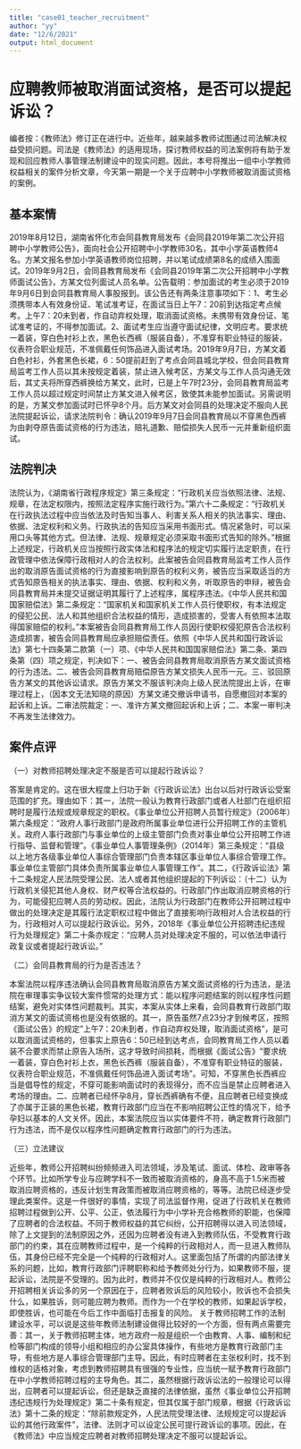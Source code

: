 ```yaml
---
title: "case01_teacher_recruitment"
author: "yy"
date: "12/6/2021"
output: html_document
---
```


# 应聘教师被取消面试资格，是否可以提起诉讼？

编者按：《教师法》修订正在进行中。近些年，越来越多教师试图通过司法解决权益受损问题。司法是《教师法》的适用现场，探讨教师权益的司法案例将有助于发现和回应教师人事管理法制建设中的现实问题。因此，本号将推出一组中小学教师权益相关的案件分析文章，今天第一期是一个关于应聘中小学教师被取消面试资格的案例。

## 基本案情

2019年8月12日，湖南省怀化市会同县教育局发布《会同县2019年第二次公开招聘中小学教师公告》，面向社会公开招聘中小学教师30名，其中小学英语教师4名。方某文报名参加小学英语教师岗位招聘，并以笔试成绩第8名的成绩入围面试。2019年9月2日，会同县教育局发布《会同县2019年第二次公开招聘中小学教师面试公告》，方某文位列面试人员名单。公告载明：参加面试的考生必须于2019年9月6日到会同县教育局人事股报到。该公告还有两条注意事项如下：1、考生必须携带本人有效身份证、笔试准考证，在面试当日上午7：20前到达指定考点候考。上午7：20未到者，作自动弃权处理，取消面试资格。未携带有效身份证、笔试准考证的，不得参加面试。2、面试考生应当遵守面试纪律，文明应考。要求统一着装，穿白色衬衫上衣，黑色长西裤（服装自备），不准穿有职业特征的服装，仪表符合职业规范，不准佩戴任何饰品进入面试考场。2019年9月7日，方某文着白色衬衫，外套黑色长裙，6：50提前赶到了考点会同县城北学校，但会同县教育局监考工作人员以其未按规定着装，禁止进入候考区，方某文与工作人员沟通无效后，其丈夫将所穿西裤换给方某文，此时，已是上午7时23分，会同县教育局监考工作人员以超过规定时间禁止方某文进入候考区，致使其未能参加面试。另需说明的是，方某文参加面试时已怀孕8个月。后方某文对会同县的处理决定不服向人民法院提起诉讼，请求法院判令：确认2019年9月7日会同县教育局以不穿黑色西裤为由剥夺原告面试资格的行为违法，赔礼道歉、赔偿损失人民币一元并重新组织面试。

## 法院判决

法院认为，《湖南省行政程序规定》第三条规定："行政机关应当依照法律、法规、规章，在法定权限内，按照法定程序实施行政行为。"第六十二条规定："行政机关在行政执法过程中应当依法及时告知当事人、利害关系人相关的执法事实、理由、依据、法定权利和义务。行政执法的告知应当采用书面形式。情况紧急时，可以采用口头等其他方式。但法律、法规、规章规定必须采取书面形式告知的除外。"根据上述规定，行政机关应当按照行政实体法和程序法的规定切实履行法定职责，在行政管理中依法保障行政相对人的合法权利。此案被告会同县教育局监考工作人员作出的取消原告面试资格的行为直接影响到原告的权利义务，被告应当采取适当的方式告知原告相关的执法事实、理由、依据、权利和义务，听取原告的申辩，被告会同县教育局并未提交证据证明其履行了上述程序，属程序违法。《中华人民共和国国家赔偿法》第二条规定："国家机关和国家机关工作人员行使职权，有本法规定的侵犯公民、法人和其他组织合法权益的情形，造成损害的，受害人有依照本法取得国家赔偿的权利。"本案被告会同县教育局工作人员因行使职权侵犯原告合法权利造成损害，被告会同县教育局应承担赔偿责任。依照《中华人民共和国行政诉讼法》第七十四条第二款第（一）项、《中华人民共和国国家赔偿法》第二条、第四条第（四）项之规定，判决如下：一、被告会同县教育局取消原告方某文面试资格的行为违法。二、被告会同县教育局赔偿原告方某文损失人民币一元。三、驳回原告方某文的其他诉讼请求。原告方某文不服该判决向上级人民法院提出上诉，在审理过程上，（因本文无法知晓的原因）方某文递交撤诉申请书，自愿撤回对本案的起诉和上诉。二审法院裁定：一、准许方某文撤回起诉和上诉；二、本案一审判决不再发生法律效力。

## 案件点评

（一）对教师招聘处理决定不服是否可以提起行政诉讼？

答案是肯定的。这在很大程度上归功于新《行政诉讼法》出台以后对行政诉讼受案范围的扩充。理由如下：其一，法院一般认为教育行政部门或者人社部门在组织招聘时是履行法规或规章规定的职权。《事业单位公开招聘人员暂行规定》（2006年）第六条规定："政府人事行政部门是政府所属事业单位进行公开招聘工作的主管机关。政府人事行政部门与事业单位的上级主管部门负责对事业单位公开招聘工作进行指导、监督和管理"。《事业单位人事管理条例》（2014年）第三条规定："县级以上地方各级事业单位人事综合管理部门负责本辖区事业单位人事综合管理工作。事业单位主管部门具体负责所属事业单位人事管理工作"。其二，《行政诉讼法》第十二条规定人民法院受理公民、法人或者其他组织提起的下列诉讼：（十二）认为行政机关侵犯其他人身权、财产权等合法权益的。行政部门作出取消应聘资格的行为，可能侵犯应聘人员的劳动权。因此，法院认为行政部门在教师公开招聘过程中做出的处理决定是其履行法定职权过程中做出了直接影响行政相对人合法权益的行为，行政相对人可以提起行政诉讼。另外，2018年《事业单位公开招聘违纪违规行为处理规定》第二十条亦规定："应聘人员对处理决定不服的，可以依法申请行政复议或者提起行政诉讼。"

（二）会同县教育局的行为是否违法？

本案法院以程序违法确认会同县教育局取消原告方某文面试资格的行为违法，是法院在审理事实争议较大案件惯常的处理方式：能以程序问题结案的则以程序性问题结案，避免对实体性问题裁判。其实，本案从实体上来看，会同县教育行政部门取消方某文的面试资格也是没有依据的。其一，原告虽然7点23分才到候考区，按照《面试公告》的规定"上午7：20未到者，作自动弃权处理，取消面试资格"，是可以取消面试资格的，但事实上原告6：50已经到达考点，会同教育局工作人员以着装不合要求而禁止原告入场所，这才导致时间损耗，而根据《面试公告》"要求统一着装，穿白色衬衫上衣，黑色长西裤（服装自备），不准穿有职业特征的服装，仪表符合职业规范，不准佩戴任何饰品进入面试考场"。可知，不穿黑色长西裤应当是倡导性的规定，不穿可能影响面试时的表现得分，而不应当是禁止应聘者进入考场的理由。二、应聘者已经怀孕8月，穿长西裤确有不便，且应聘者已经变换成了亦属于正装的黑色长裙，教育行政部门应当在不影响招聘公正性的情况下，给予孕妇以基本的人文关怀。因此，本案法院应当以实体要件不符，确定教育行政部门行为违法，而不是仅以程序性问题确定教育行政部门的行为违法。

（三）立法建议

近些年，教师公开招聘纠纷频频进入司法领域，涉及笔试、面试、体检、政审等各个环节。比如所学专业与应聘学科不一致而被取消资格的，身高不高于1.5米而被取消应聘资格的，违反计划生育政策而被取消应聘资格的，等等。法院已经逐步受理此类案件。这是一件很好的事情，实现了司法监督作用，促进了行政机关在教师招聘过程做到公开、公平、公正，依法履行为中小学补充合格教师的职能，也保障了应聘者的合法权益。不同于教师权益的其它纠纷，公开招聘得以进入司法领域，除了上文提到的法制原因之外，还因为应聘者没有进入到教师队伍，不受教育行政部门的约束，其在应聘教师过程中，是一个纯粹的行政相对人，而一旦进入教师队伍，其身份已经不完全是一个纯粹的行政相对人。这里面包括了所谓的内部法律关系的问题，比如，教育行政部门评聘职称和给予教师处分行为，如果教师不服，提起诉讼，法院是不受理的。因为此时，教师并不仅仅是纯粹的行政相对人。教师公开招聘相关诉讼多的另一个原因在于，应聘者败诉后的风险较小，败诉也不会损失什么，如果胜诉，则可能应聘为教师。而作为一个在学校的教师，如果起诉学校，即使胜诉，也可能在今后工作中面临打击报复的风险。 关于教师招聘工作的法制建设水平，可以说是这些年教师法制建设做得比较好的一个方面，但有两点需要完善：其一，关于教师招聘主体，地方政府一般是组织一个由教育、人事、编制和纪检等部门构成的领导小组和相应的办公室具体操作，有些地方是教育行政部门主导，有些地方是人事综合管理部门主导。因此，有时应聘者在主张权利时，找不到维权的适格对象，考虑到教师招聘具有很强的专业性，应当统一赋予教育行政部门在中小学教师招聘过程的主导角色。其二，虽然根据行政诉讼法的一般理论可以得出，应聘者可以提起诉讼，但还是缺乏直接的法律依据，虽然《事业单位公开招聘违纪违规行为处理规定》第二十条有规定，但其仅属于部门规章，根据《行政诉讼法》第十二条的规定："除前款规定外，人民法院受理法律、法规规定可以提起诉讼的其他行政案件"，法律、法则才可以设定公民可提行政诉讼的事项。因此，在《教师法》中应当规定应聘者对教师招聘处理决定不服可以提起诉讼。
